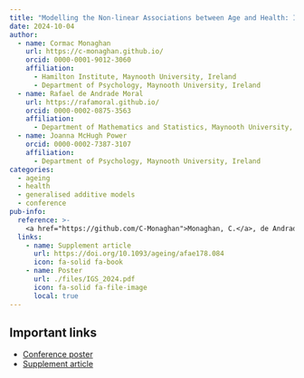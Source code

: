 ```yaml
---
title: "Modelling the Non-linear Associations between Age and Health: Implications for Care"
date: 2024-10-04
author: 
  - name: Cormac Monaghan
    url: https://c-monaghan.github.io/
    orcid: 0000-0001-9012-3060
    affiliation: 
      - Hamilton Institute, Maynooth University, Ireland
      - Department of Psychology, Maynooth University, Ireland
  - name: Rafael de Andrade Moral
    url: https://rafamoral.github.io/
    orcid: 0000-0002-0875-3563
    affiliation:
      - Department of Mathematics and Statistics, Maynooth University, Ireland
  - name: Joanna McHugh Power
    orcid: 0000-0002-7387-3107
    affiliation: 
      - Department of Psychology, Maynooth University, Ireland
categories:
  - ageing
  - health
  - generalised additive models
  - conference
pub-info:
  reference: >-
    <a href="https://github.com/C-Monaghan">Monaghan, C.</a>, de Andrade Moral, R, & McHugh Power, J. (2024). Modelling the Non-linear Associations between Age and Health: Implications for Care, <em>Age and Ageing</em>, Volume 53, Issue Supplement_4, September 2024, afae178.084 <a href="https://doi.org/10.1093/ageing/afae178.084"><code>10.1093/ageing/afae178.084</code></a>
  links:
    - name: Supplement article
      url: https://doi.org/10.1093/ageing/afae178.084
      icon: fa-solid fa-book
    - name: Poster
      url: ./files/IGS_2024.pdf
      icon: fa-solid fa-file-image
      local: true
---
```


## Important links

- [Conference poster](./files/IGS_2024.pdf){target="_blank"}
- [Supplement article](https://doi.org/10.1093/ageing/afae178.084){target="_blank"}
